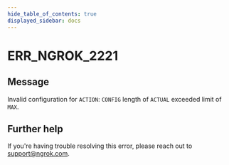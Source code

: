 ```yaml
---
hide_table_of_contents: true
displayed_sidebar: docs
---
```



# ERR_NGROK_2221

## Message

Invalid configuration for `ACTION`: `CONFIG` length of `ACTUAL` exceeded limit of `MAX`.

<ErrorDetails error="err_ngrok_2221" />

## Further help

If you're having trouble resolving this error, please reach out to [support@ngrok.com](mailto:support@ngrok.com?subject=Help%20with%20ERR_NGROK_2221).
